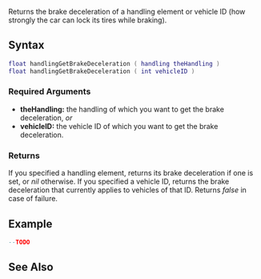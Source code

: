 
{{Server function}}
Returns the brake deceleration of a handling element or vehicle ID (how strongly the car can lock its tires while braking).

==Syntax==
<syntaxhighlight lang="lua">
float handlingGetBrakeDeceleration ( handling theHandling )
float handlingGetBrakeDeceleration ( int vehicleID )
</syntaxhighlight>

===Required Arguments===
*'''theHandling:''' the handling of which you want to get the brake deceleration, ''or''
*'''vehicleID:''' the vehicle ID of which you want to get the brake deceleration.

===Returns===
If you specified a handling element, returns its brake deceleration if one is set, or ''nil'' otherwise. If you specified a vehicle ID, returns the brake deceleration that currently applies to vehicles of that ID. Returns ''false'' in case of failure.

==Example==
<syntaxhighlight lang="lua">
--TODO
</syntaxhighlight>

==See Also==
{{Handling_functions}}